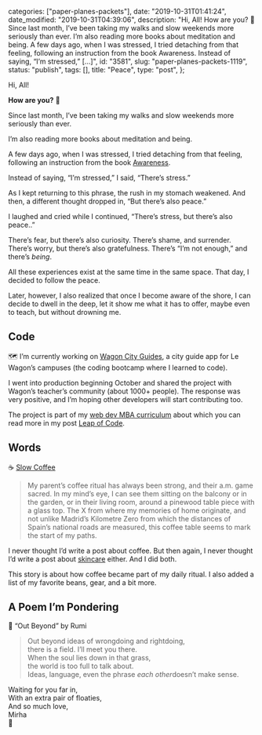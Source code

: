 
  categories: ["paper-planes-packets"],
  date: "2019-10-31T01:41:24",
  date_modified: "2019-10-31T04:39:06",
  description:
    "Hi, All! How are you? 🍃 Since last month, I’ve been taking my walks and slow weekends more seriously than ever. I’m also reading more books about meditation and being. A few days ago, when I was stressed, I tried detaching from that feeling, following an instruction from the book Awareness. Instead of saying, “I’m stressed,” […]",
  id: "3581",
  slug: "paper-planes-packets-1119",
  status: "publish",
  tags: [],
  title: "Peace",
  type: "post",
};


Hi, All!

**How are you?** 🍃

Since last month, I’ve been taking my walks and slow weekends more seriously than ever.

I’m also reading more books about meditation and being.

A few days ago, when I was stressed, I tried detaching from that feeling, following an instruction from the book [Awareness](https://www.amazon.com/dp/0385249373).

Instead of saying, “I’m stressed,” I said, “There’s stress.”

As I kept returning to this phrase, the rush in my stomach weakened. And then, a different thought dropped in, “But there’s also peace.”

I laughed and cried while I continued, “There’s stress, but there’s also peace..”

There’s fear, but there’s also curiosity. There’s shame, and surrender. There’s worry, but there’s also gratefulness. There’s “I’m not enough,” and there’s _being_.

All these experiences exist at the same time in the same space. That day, I decided to follow the peace.

Later, however, I also realized that once I become aware of the shore, I can decide to dwell in the deep, let it show me what it has to offer, maybe even to teach, but without drowning me.

## Code

🗺 I’m currently working on [Wagon City Guides](https://wagon-city-guides.herokuapp.com/), a city guide app for Le Wagon’s campuses (the coding bootcamp where I learned to code).

I went into production beginning October and shared the project with Wagon’s teacher’s community (about 1000+ people). The response was very positive, and I’m hoping other developers will start contributing too.

The project is part of my [web dev MBA curriculum](/posts/leap-of-code/#curriculum) about which you can read more in my post [Leap of Code](/posts/leap-of-code).

## Words

☕️ [Slow Coffee](/posts/slow-coffee)

> My parent’s coffee ritual has always been strong, and their a.m. game sacred. In my mind’s eye, I can see them sitting on the balcony or in the garden, or in their living room, around a pinewood table piece with a glass top. The X from where my memories of home originate, and not unlike Madrid’s Kilometre Zero from which the distances of Spain’s national roads are measured, this coffee table seems to mark the start of my paths.

I never thought I’d write a post about coffee. But then again, I never thought I’d write a post about [skincare](/posts/korean-skin-care-routine/) either. And I did both.

This story is about how coffee became part of my daily ritual. I also added a list of my favorite beans, gear, and a bit more.

## A Poem I’m Pondering

🔖 “Out Beyond” by Rumi

> Out beyond ideas of wrongdoing and rightdoing,\
> there is a field. I’ll meet you there.\
> When the soul lies down in that grass,\
> the world is too full to talk about.\
> Ideas, language, even the phrase *each other*doesn’t make sense.

Waiting for you far in,\
With an extra pair of floaties,\
And so much love,\
Mirha\
🌊
